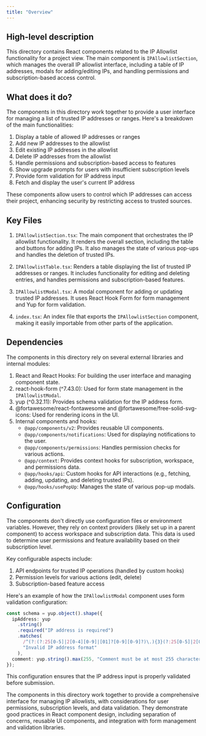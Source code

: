 ```yaml
---
title: "Overview"
---
```


## High-level description
This directory contains React components related to the IP Allowlist functionality for a project view. The main component is `IPAllowlistSection`, which manages the overall IP allowlist interface, including a table of IP addresses, modals for adding/editing IPs, and handling permissions and subscription-based access control.

## What does it do?
The components in this directory work together to provide a user interface for managing a list of trusted IP addresses or ranges. Here's a breakdown of the main functionalities:

1. Display a table of allowed IP addresses or ranges
2. Add new IP addresses to the allowlist
3. Edit existing IP addresses in the allowlist
4. Delete IP addresses from the allowlist
5. Handle permissions and subscription-based access to features
6. Show upgrade prompts for users with insufficient subscription levels
7. Provide form validation for IP address input
8. Fetch and display the user's current IP address

These components allow users to control which IP addresses can access their project, enhancing security by restricting access to trusted sources.

## Key Files

1. `IPAllowlistSection.tsx`: The main component that orchestrates the IP allowlist functionality. It renders the overall section, including the table and buttons for adding IPs. It also manages the state of various pop-ups and handles the deletion of trusted IPs.

2. `IPAllowlistTable.tsx`: Renders a table displaying the list of trusted IP addresses or ranges. It includes functionality for editing and deleting entries, and handles permissions and subscription-based features.

3. `IPAllowlistModal.tsx`: A modal component for adding or updating trusted IP addresses. It uses React Hook Form for form management and Yup for form validation.

4. `index.tsx`: An index file that exports the `IPAllowlistSection` component, making it easily importable from other parts of the application.

## Dependencies
The components in this directory rely on several external libraries and internal modules:

1. React and React Hooks: For building the user interface and managing component state.
2. react-hook-form (^7.43.0): Used for form state management in the `IPAllowlistModal`.
3. yup (^0.32.11): Provides schema validation for the IP address form.
4. @fortawesome/react-fontawesome and @fortawesome/free-solid-svg-icons: Used for rendering icons in the UI.
5. Internal components and hooks:
   - `@app/components/v2`: Provides reusable UI components.
   - `@app/components/notifications`: Used for displaying notifications to the user.
   - `@app/components/permissions`: Handles permission checks for various actions.
   - `@app/context`: Provides context hooks for subscription, workspace, and permissions data.
   - `@app/hooks/api`: Custom hooks for API interactions (e.g., fetching, adding, updating, and deleting trusted IPs).
   - `@app/hooks/usePopUp`: Manages the state of various pop-up modals.

## Configuration
The components don't directly use configuration files or environment variables. However, they rely on context providers (likely set up in a parent component) to access workspace and subscription data. This data is used to determine user permissions and feature availability based on their subscription level.

Key configurable aspects include:
1. API endpoints for trusted IP operations (handled by custom hooks)
2. Permission levels for various actions (edit, delete)
3. Subscription-based feature access

Here's an example of how the `IPAllowlistModal` component uses form validation configuration:

```typescript
const schema = yup.object().shape({
  ipAddress: yup
    .string()
    .required("IP address is required")
    .matches(
      /^(?:(?:25[0-5]|2[0-4][0-9]|[01]?[0-9][0-9]?)\.){3}(?:25[0-5]|2[0-4][0-9]|[01]?[0-9][0-9]?)$/,
      "Invalid IP address format"
    ),
  comment: yup.string().max(255, "Comment must be at most 255 characters"),
});
```

This configuration ensures that the IP address input is properly validated before submission.

The components in this directory work together to provide a comprehensive interface for managing IP allowlists, with considerations for user permissions, subscription levels, and data validation. They demonstrate good practices in React component design, including separation of concerns, reusable UI components, and integration with form management and validation libraries.